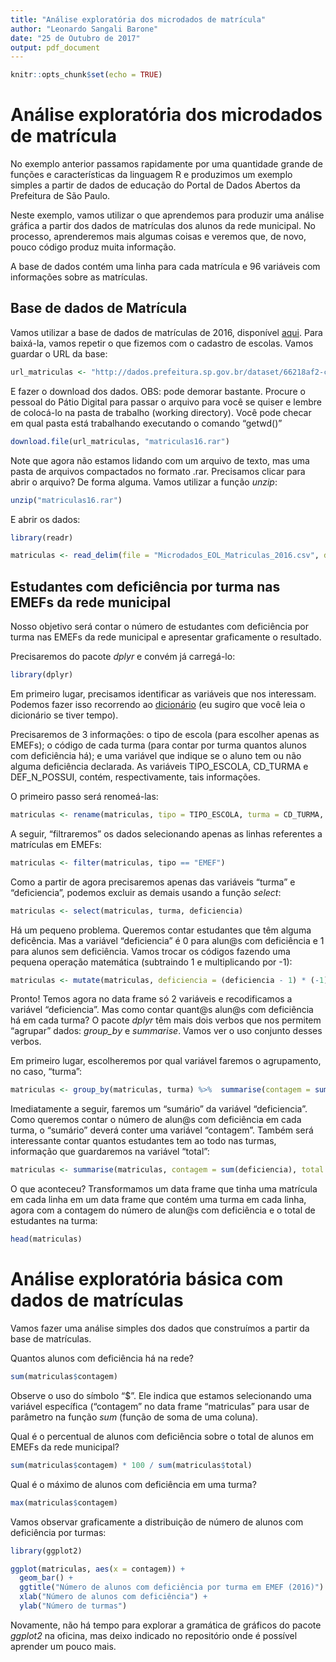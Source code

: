 ```yaml
---
title: "Análise exploratória dos microdados de matrícula"
author: "Leonardo Sangali Barone"
date: "25 de Outubro de 2017"
output: pdf_document
---
```


```r
knitr::opts_chunk$set(echo = TRUE)
```

# Análise exploratória dos microdados de matrícula

No exemplo anterior passamos rapidamente por uma quantidade grande de funções e características da linguagem R e produzimos um exemplo simples a partir de dados de educação do Portal de Dados Abertos da Prefeitura de São Paulo.

Neste exemplo, vamos utilizar o que aprendemos para produzir uma análise gráfica a partir dos dados de matrículas dos alunos da rede municipal. No processo, aprenderemos mais algumas coisas e veremos que, de novo, pouco código produz muita informação.

A base de dados contém uma linha para cada matrícula e 96 variáveis com informações sobre as matrículas.

## Base de dados de Matrícula

Vamos utilizar a base de dados de matrículas de 2016, disponível [aqui](http://dados.prefeitura.sp.gov.br/dataset/microdados-da-rede-municipal-de-ensino-matriculas/resource/a12a5380-cadf-41bf-bf6b-e8e39e1bc655). Para baixá-la, vamos repetir o que fizemos com o cadastro de escolas. Vamos guardar o URL da base:

```r
url_matriculas <- "http://dados.prefeitura.sp.gov.br/dataset/66218af2-c669-49bc-842c-df8fcc6364ca/resource/a12a5380-cadf-41bf-bf6b-e8e39e1bc655/download/microdadoseolmatriculas2016.rar"
```

E fazer o download dos dados. OBS: pode demorar bastante. Procure o pessoal do Pátio Digital para passar o arquivo para você se quiser e lembre de colocá-lo na pasta de trabalho (working directory). Você pode checar em qual pasta está trabalhando executando o comando "getwd()"

```r
download.file(url_matriculas, "matriculas16.rar")
```

Note que agora não estamos lidando com um arquivo de texto, mas uma pasta de arquivos compactados no formato .rar. Precisamos clicar para abrir o arquivo? De forma alguma. Vamos utilizar a função _unzip_:

```r
unzip("matriculas16.rar")
```

E abrir os dados:

```r
library(readr)

matriculas <- read_delim(file = "Microdados_EOL_Matriculas_2016.csv", delim = ";", escape_double = FALSE, trim_ws = TRUE)
```

## Estudantes com deficiência por turma nas EMEFs da rede municipal

Nosso objetivo será contar o número de estudantes com deficiência por turma nas EMEFs da rede municipal e apresentar graficamente o resultado.

Precisaremos do pacote _dplyr_ e convém já carregá-lo:

```r
library(dplyr)
```

Em primeiro lugar, precisamos identificar as variáveis que nos interessam. Podemos fazer isso recorrendo ao [dicionário](http://dados.prefeitura.sp.gov.br/dataset/microdados-da-rede-municipal-de-ensino-matriculas/resource/a59b705b-febc-4968-b406-360d4a163747?inner_span=True) (eu sugiro que você leia o dicionário se tiver tempo).

Precisaremos de 3 informações: o tipo de escola (para escolher apenas as EMEFs); o código de cada turma (para contar por turma quantos alunos com deficiência há); e uma variável que indique se o aluno tem ou não alguma deficiência declarada. As variáveis TIPO_ESCOLA, CD_TURMA e DEF_N_POSSUI, contém, respectivamente, tais informações.

O primeiro passo será renomeá-las:

```r
matriculas <- rename(matriculas, tipo = TIPO_ESCOLA, turma = CD_TURMA, deficiencia = DEF_N_POSSUI)
```

A seguir, "filtraremos" os dados selecionando apenas as linhas referentes a matrículas em EMEFs:

```r
matriculas <- filter(matriculas, tipo == "EMEF")
```

Como a partir de agora precisaremos apenas das variáveis "turma" e "deficiencia", podemos excluir as demais usando a função _select_:

```r
matriculas <- select(matriculas, turma, deficiencia)
```

Há um pequeno problema. Queremos contar estudantes que têm alguma deficência. Mas a variável "deficiencia" é 0 para alun@s com deficiência e 1 para alunos sem deficiência. Vamos trocar os códigos fazendo uma pequena operação matemática (subtraindo 1 e multiplicando por -1):

```r
matriculas <- mutate(matriculas, deficiencia = (deficiencia - 1) * (-1))
```

Pronto! Temos agora no data frame só 2 variáveis e recodificamos a variável "deficiencia". Mas como contar quant@s alun@s com deficiência há em cada turma? O pacote _dplyr_ têm mais dois verbos que nos permitem "agrupar" dados: _group\_by_ e _summarise_. Vamos ver o uso conjunto desses verbos.

Em primeiro lugar, escolheremos por qual variável faremos o agrupamento, no caso, "turma":

```r
matriculas <- group_by(matriculas, turma) %>%  summarise(contagem = sum(deficiencia), total = n())
```

Imediatamente a seguir, faremos um "sumário" da variável "deficiencia". Como queremos contar o número de alun@s com deficiência em cada turma, o "sumário" deverá conter uma variável "contagem". Também será interessante contar quantos estudantes tem ao todo nas turmas, informação que guardaremos na variável "total":

```r
matriculas <- summarise(matriculas, contagem = sum(deficiencia), total = n())
```

O que aconteceu? Transformamos um data frame que tinha uma matrícula em cada linha em um data frame que contém uma turma em cada linha, agora com a contagem do número de alun@s com deficiência e o total de estudantes na turma:

```r
head(matriculas)
```

# Análise exploratória básica com dados de matrículas

Vamos fazer uma análise simples dos dados que construímos a partir da base de matrículas.

Quantos alunos com deficiência há na rede?

```r
sum(matriculas$contagem)
```

Observe o uso do símbolo "$". Ele indica que estamos selecionando uma variável específica ("contagem" no data frame "matriculas" para usar de parâmetro na função _sum_ (função de soma de uma coluna).

Qual é o percentual de alunos com deficiência sobre o total de alunos em EMEFs da rede municipal?

```r
sum(matriculas$contagem) * 100 / sum(matriculas$total)
```

Qual é o máximo de alunos com deficiência em uma turma?

```r
max(matriculas$contagem)
```

Vamos observar graficamente a distribuição de número de alunos com deficiência por turmas:

```r
library(ggplot2)

ggplot(matriculas, aes(x = contagem)) +
  geom_bar() + 
  ggtitle("Número de alunos com deficiência por turma em EMEF (2016)") + 
  xlab("Número de alunos com deficiência") + 
  ylab("Número de turmas")
```

Novamente, não há tempo para explorar a gramática de gráficos do pacote _ggplot2_ na oficina, mas deixo indicado no repositório onde é possível aprender um pouco mais.